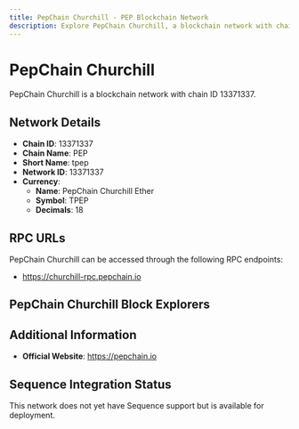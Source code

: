 ```yaml
--- 
title: PepChain Churchill - PEP Blockchain Network
description: Explore PepChain Churchill, a blockchain network with chain ID 13371337. Learn about its native currency, PepChain Churchill Ether, and how to interact with the network.
---
```


# PepChain Churchill

PepChain Churchill is a blockchain network with chain ID 13371337.

## Network Details

- **Chain ID**: 13371337
- **Chain Name**: PEP
- **Short Name**: tpep
- **Network ID**: 13371337
- **Currency**: 
  - **Name**: PepChain Churchill Ether
  - **Symbol**: TPEP
  - **Decimals**: 18

## RPC URLs

PepChain Churchill can be accessed through the following RPC endpoints:

- https://churchill-rpc.pepchain.io

## PepChain Churchill Block Explorers



## Additional Information

- **Official Website**: https://pepchain.io

## Sequence Integration Status

This network does not yet have Sequence support but is available for deployment.
